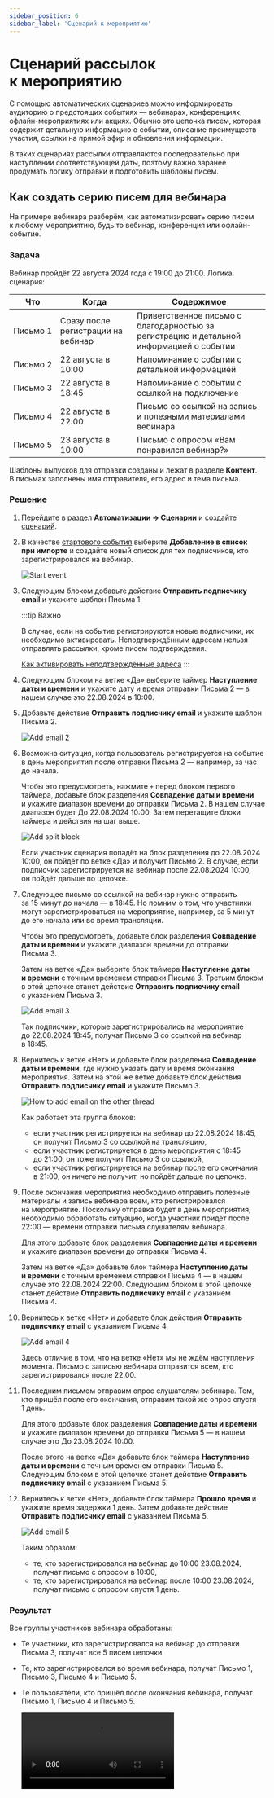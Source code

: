 ```yaml
---
sidebar_position: 6
sidebar_label: 'Cценарий к мероприятию'
---
```



# Сценарий рассылок к&nbsp;мероприятию

С&nbsp;помощью автоматических сценариев можно информировать аудиторию о&nbsp;предстоящих событиях&nbsp;&mdash; вебинарах, конференциях, офлайн-мероприятиях или акциях. Обычно это цепочка писем, которая содержит детальную информацию о&nbsp;событии, описание преимуществ участия, ссылки на&nbsp;прямой эфир и&nbsp;обновления информации.

​​В таких сценариях рассылки отправляются последовательно при наступлении соответствующей даты, поэтому важно заранее продумать логику отправки и&nbsp;подготовить шаблоны писем.

## Как создать серию писем для&nbsp;вебинара

На&nbsp;примере вебинара разберём, как автоматизировать серию писем к&nbsp;любому мероприятию, будь&nbsp;то вебинар, конференция или офлайн-событие.

### Задача

Вебинар пройдёт 22&nbsp;августа 2024 года с&nbsp;19:00 до&nbsp;21:00. Логика сценария:

| Что           | Когда                              | Содержимое                                                                              |
| ------------- | ---------------------------------- | --------------------------------------------------------------------------------------- |
| Письмо&nbsp;1 | Сразу после регистрации на вебинар | Приветственное письмо с благодарностью за регистрацию и детальной информацией о событии |
| Письмо&nbsp;2 | 22 августа в 10:00                 | Напоминание о событии с детальной информацией                                           |
| Письмо&nbsp;3 | 22 августа в 18:45                 | Напоминание о событии с ссылкой на подключение                                          |
| Письмо&nbsp;4 | 22 августа в 22:00                 | Письмо со ссылкой на запись и полезными материалами вебинара                            |
| Письмо&nbsp;5 | 23 августа в 10:00                 | Письмо с опросом «Вам понравился вебинар?»                                              |

Шаблоны выпусков для отправки созданы и&nbsp;лежат в&nbsp;разделе **Контент**. В&nbsp;письмах заполнены имя отправителя, его адрес и&nbsp;тема письма.

### Решение

1. Перейдите в&nbsp;раздел **Автоматизации → Сценарии** и&nbsp;[создайте сценарий](https://docs.sendsay.ru/automations/automation-with-workflows/workflow-creation/#как-создать-сценарий).

2. В&nbsp;качестве [стартового события](https://docs.sendsay.ru/automations/automation-with-workflows/workflow-blocks/#стартовые-события) выберите **Добавление в&nbsp;список при&nbsp;импорте** и&nbsp;создайте новый список для тех подписчиков, кто зарегистрировался на&nbsp;вебинар.

   ![Start event](/img/automations/automation-with-workflows/workflow-for-event/start-event.gif)

3. Следующим блоком добавьте действие **Отправить подписчику email** и&nbsp;укажите шаблон Письма&nbsp;1.

   :::tip Важно

   В случае, если на событие регистрируются новые подписчики, их необходимо активировать. Неподтверждённым адресам нельзя отправлять рассылки, кроме писем подтверждения.

   [Как активировать неподтверждённые адреса](https://docs.sendsay.ru/subscribers/contacts/how-to-activate-inactive-contacts)
   :::

4. Следующим блоком на ветке «Да» выберите таймер **Наступление даты и времени** и укажите дату и время отправки Письма 2 — в нашем случае это 22.08.2024 в 10:00.

5. Добавьте действие **Отправить подписчику email** и&nbsp;укажите шаблон Письма&nbsp;2.

   ![Add email 2](/img/automations/automation-with-workflows/workflow-for-event/add-email.png)

6. Возможна ситуация, когда пользователь регистрируется на&nbsp;событие в&nbsp;день мероприятия после отправки Письма 2&nbsp;&mdash; например, за&nbsp;час до&nbsp;начала.

   Чтобы это предусмотреть, нажмите `+` перед блоком первого таймера, добавьте блок разделения **Совпадение даты и&nbsp;времени** и&nbsp;укажите диапазон времени до&nbsp;отправки Письма&nbsp;2. В&nbsp;нашем случае диапазон будет До&nbsp;22.08.2024 10:00. Затем перетащите блоки таймера и действия на шаг выше.

   ![Add split block](/img/automations/automation-with-workflows/workflow-for-event/add-split-block.png)

   Если участник сценария попадёт на&nbsp;блок разделения до&nbsp;22.08.2024 10:00, он&nbsp;пойдёт по&nbsp;ветке &laquo;Да&raquo; и&nbsp;получит Письмо&nbsp;2. В&nbsp;случае, если подписчик зарегистрируется на&nbsp;вебинар после 22.08.2024 10:00, он&nbsp;пойдёт дальше по&nbsp;цепочке.

7. Следующее письмо со&nbsp;ссылкой на&nbsp;вебинар нужно отправить за&nbsp;15&nbsp;минут до&nbsp;начала&nbsp;&mdash; в&nbsp;18:45. Но&nbsp;помним о&nbsp;том, что участники могут зарегистрироваться на&nbsp;мероприятие, например, за&nbsp;5&nbsp;минут до&nbsp;его начала или во&nbsp;время трансляции.

   Чтобы это предусмотреть, добавьте блок разделения **Совпадение даты и&nbsp;времени** и&nbsp;укажите диапазон времени до&nbsp;отправки Письма&nbsp;3.

   Затем на&nbsp;ветке &laquo;Да&raquo; выберите блок таймера **Наступление даты и&nbsp;времени** с&nbsp;точным временем отправки Письма&nbsp;3. Третьим блоком в&nbsp;этой цепочке станет действие **Отправить подписчику email** с&nbsp;указанием Письма&nbsp;3.

   ![Add email 3](/img/automations/automation-with-workflows/workflow-for-event/add-email-3.png)

   Так подписчики, которые зарегистрировались на&nbsp;мероприятие до&nbsp;22.08.2024 18:45, получат Письмо 3&nbsp;со ссылкой на&nbsp;вебинар в&nbsp;18:45.

8. Вернитесь к&nbsp;ветке «Нет» и&nbsp;добавьте блок разделения **Совпадение даты и&nbsp;времени**, где нужно указать дату и&nbsp;время окончания мероприятия. Затем на&nbsp;этой&nbsp;же ветке добавьте блок действия **Отправить подписчику email** и&nbsp;укажите Письмо 3.

   ![How to add email on the other thread](/img/automations/automation-with-workflows/workflow-for-event/add-email-on-other-thread.png)

   Как работает эта группа блоков:

   - если участник регистрируется на&nbsp;вебинар до&nbsp;22.08.2024 18:45, он&nbsp;получит Письмо 3&nbsp;со ссылкой на&nbsp;трансляцию,
   - если участник регистрируется в&nbsp;день мероприятия с&nbsp;18:45 до&nbsp;21:00, он&nbsp;тоже получит Письмо 3&nbsp;со ссылкой,
   - если участник регистрируется на&nbsp;вебинар после его окончания в&nbsp;21:00, он&nbsp;ничего не&nbsp;получит, но&nbsp;пойдёт дальше по&nbsp;цепочке.

9. После окончания мероприятия необходимо отправить полезные материалы и&nbsp;запись вебинара всем, кто регистрировался на&nbsp;мероприятие. Поскольку отправка будет в&nbsp;день мероприятия, необходимо обработать ситуацию, когда участник придёт после 22:00&nbsp;&mdash; времени отправки письма слушателям вебинара.

   Для этого добавьте блок разделения **Совпадение даты и&nbsp;времени** и&nbsp;укажите диапазон времени до&nbsp;отправки Письма&nbsp;4.

   Затем на&nbsp;ветке &laquo;Да&raquo; добавьте блок таймера **Наступление даты и&nbsp;времени** с&nbsp;точным временем отправки Письма 4&nbsp;&mdash; в&nbsp;нашем случае это 22.08.2024 22:00. Следующим блоком в&nbsp;этой цепочке станет действие **Отправить подписчику email** с&nbsp;указанием Письма&nbsp;4.

10. Вернитесь к ветке «Нет» и добавьте блок действия **Отправить подписчику email** с указанием Письма 4.

    ![Add email 4](/img/automations/automation-with-workflows/workflow-for-event/add-email-4.png)

    Здесь отличие в&nbsp;том, что на&nbsp;ветке &laquo;Нет&raquo; мы&nbsp;не&nbsp;ждём наступления момента. Письмо с&nbsp;записью вебинара отправится всем, кто зарегистрировался после 22:00.

11. Последним письмом отправим опрос слушателям вебинара. Тем, кто пришёл после его окончания, отправим такой&nbsp;же опрос спустя 1&nbsp;день.

    Для этого добавьте блок разделения **Совпадение даты и&nbsp;времени** и&nbsp;укажите диапазон времени до&nbsp;отправки Письма 5&nbsp;&mdash; в&nbsp;нашем случае это До&nbsp;23.08.2024 10:00.

    После этого на&nbsp;ветке &laquo;Да&raquo; добавьте блок таймера **Наступление даты и&nbsp;времени** с&nbsp;точным временем отправки Письма 5. Следующим блоком в&nbsp;этой цепочке станет действие **Отправить подписчику email** с&nbsp;указанием Письма&nbsp;5.

12. Вернитесь к&nbsp;ветке &laquo;Нет&raquo;, добавьте блок таймера **Прошло время** и укажите время задержки 1&nbsp;день. Затем добавьте действие **Отправить подписчику email** с&nbsp;указанием Письма&nbsp;5.

    ![Add email 5](/img/automations/automation-with-workflows/workflow-for-event/add-email-5.png)

    Таким образом:

    - те, кто зарегистрировался на&nbsp;вебинар до&nbsp;10:00 23.08.2024, получат письмо с&nbsp;опросом в&nbsp;10:00,
    - те, кто зарегистрировался на&nbsp;вебинар после 10:00 23.08.2024, получат письмо с&nbsp;опросом спустя 1&nbsp;день.

### Результат

Все группы участников вебинара обработаны:

- Те участники, кто зарегистрировался на вебинар до отправки Письма 3, получат все 5 писем цепочки.
- Те, кто зарегистрировался во время вебинара, получат Письмо 1, Письмо 3, Письмо 4 и Письмо 5.
- Те пользователи, кто пришёл после окончания вебинара, получат Письмо 1, Письмо 4 и Письмо 5.

  <Video src={workflowForEvent} />
